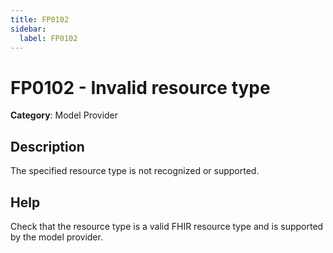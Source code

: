 ```yaml
---
title: FP0102
sidebar:
  label: FP0102
---
```


# FP0102 - Invalid resource type

**Category**: Model Provider

## Description

The specified resource type is not recognized or supported.

## Help

Check that the resource type is a valid FHIR resource type and is supported by the model provider.
